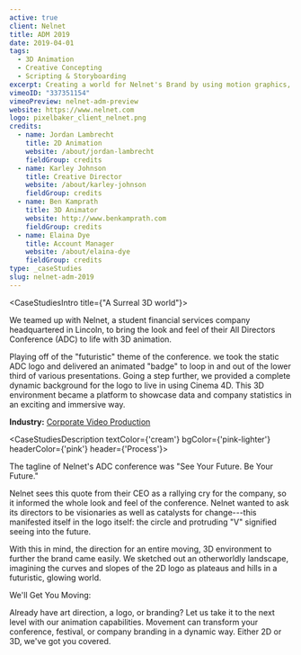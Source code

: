 ```yaml
---
active: true
client: Nelnet
title: ADM 2019
date: 2019-04-01
tags:
  - 3D Animation
  - Creative Concepting
  - Scripting & Storyboarding
excerpt: Creating a world for Nelnet's Brand by using motion graphics, 3D animation, modeling, and texturing.
vimeoID: "337351154"
vimeoPreview: nelnet-adm-preview
website: https://www.nelnet.com
logo: pixelbaker_client_nelnet.png
credits:
  - name: Jordan Lambrecht
    title: 2D Animation
    website: /about/jordan-lambrecht
    fieldGroup: credits
  - name: Karley Johnson
    title: Creative Director
    website: /about/karley-johnson
    fieldGroup: credits
  - name: Ben Kamprath
    title: 3D Animator
    website: http://www.benkamprath.com
    fieldGroup: credits
  - name: Elaina Dye
    title: Account Manager
    website: /about/elaina-dye
    fieldGroup: credits
type: _caseStudies
slug: nelnet-adm-2019
---
```


<CaseStudiesIntro title={"A Surreal 3D world"}>

We teamed up with Nelnet, a student financial services company headquartered in Lincoln, to bring the look and feel of their All Directors Conference (ADC) to life with 3D animation.

Playing off of the "futuristic" theme of the conference. we took the static ADC logo and delivered an animated "badge" to loop in and out of the lower third of various presentations. Going a step further, we provided a complete dynamic background for the logo to live in using Cinema 4D. This 3D environment became a platform to showcase data and company statistics in an exciting and immersive way.

**Industry:** [Corporate Video Production](/industries/corporate-video-production)

</CaseStudiesIntro>

<CaseStudiesDescription textColor={'cream'} bgColor={'pink-lighter'} headerColor={'pink'} header={'Process'}>

The tagline of Nelnet's ADC conference was "See Your Future. Be Your Future."

Nelnet sees this quote from their CEO as a rallying cry for the company, so it informed the whole look and feel of the conference. Nelnet wanted to ask its directors to be visionaries as well as catalysts for change---this manifested itself in the logo itself: the circle and protruding "V" signified seeing into the future.

With this in mind, the direction for an entire moving, 3D environment to further the brand came easily. We sketched out an otherworldly landscape, imagining the curves and slopes of the 2D logo as plateaus and hills in a futuristic, glowing world.

We'll Get You Moving:

Already have art direction, a logo, or branding? Let us take it to the next level with our animation capabilities. Movement can transform your conference, festival, or company branding in a dynamic way. Either 2D or 3D, we've got you covered.

</CaseStudiesDescription>

